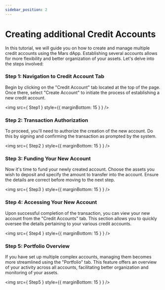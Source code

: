```yaml
---
sidebar_position: 2
---
```



# Creating additional Credit Accounts

In this tutorial, we will guide you on how to create and manage multiple credit accounts using the Mars dApp. Establishing several accounts allows for more flexibility and better organization of your assets. Let's delve into the steps involved:

### Step 1: Navigation to Credit Account Tab

Begin by clicking on the "Credit Account" tab located at the top of the page. Once there, select "Create Account" to initiate the process of establishing a new credit account.

<img src={ Step1 } style={{ marginBottom: 15 } } />

### Step 2: Transaction Authorization

To proceed, you'll need to authorize the creation of the new account. Do this by signing and confirming the transaction as prompted by the system. 

<img src={ Step2 } style={{ marginBottom: 15 } } />

### Step 3: Funding Your New Account

Now it's time to fund your newly created account. Choose the assets you wish to deposit and specify the amount to transfer into the account. Ensure the details are correct before moving to the next step.

<img src={ Step3 } style={{ marginBottom: 15 } } />

### Step 4: Accessing Your New Account

Upon successful completion of the transaction, you can view your new account from the "Credit Accounts" tab. This section allows you to quickly oversee the details pertaining to your various credit accounts.

<img src={ Step4 } style={{ marginBottom: 15 } } />

### Step 5: Portfolio Overview

If you have set up multiple complex accounts, managing them becomes more streamlined using the "Portfolio" tab. This feature offers an overview of your activity across all accounts, facilitating better organization and monitoring of your assets.

<img src={ Step5 } style={{ marginBottom: 15 } } />
